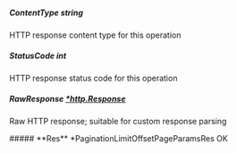 
##### **ContentType** string
HTTP response content type for this operation

##### **StatusCode** int
HTTP response status code for this operation

##### **RawResponse** [*http.Response](https://pkg.go.dev/net/http#Response)
Raw HTTP response; suitable for custom response parsing

<Collapsible>
    ##### **Res** *PaginationLimitOffsetPageParamsRes
    OK
    <Collapsible.Break/>
    <PaginationLimitOffsetPageParamsRes/>
</Collapsible>


